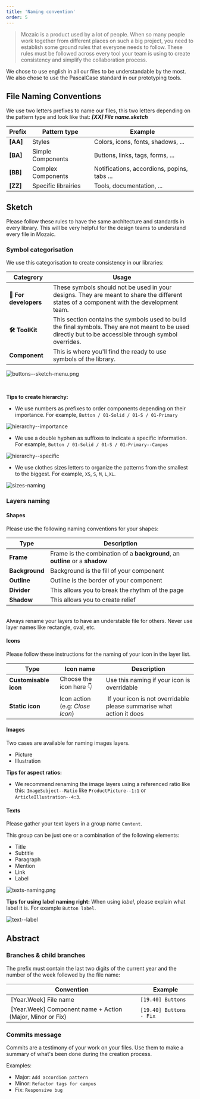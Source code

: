 ```yaml
---
title: 'Naming convention'
order: 5
---
```


> Mozaic is a product used by a lot of people. When so many people work together from different places on such a big project, you need to establish some ground rules that everyone needs to follow. These rules must be followed across every tool your team is using to create consistency and simplify the collaboration process.

We chose to use english in all our files to be understandable by the most. We also chose to use the PascalCase standard in our prototyping tools.

## File Naming Conventions

We use two letters prefixes to name our files, this two letters depending on the pattern type and look like that: **_[XX] File name.sketch_**

| Prefix   | Pattern type        | Example                                     |
| -------- | ------------------- | ------------------------------------------- |
| **[AA]** | Styles              | Colors, icons, fonts, shadows, ...          |
| **[BA]** | Simple Components   | Buttons, links, tags, forms, ...            |
| **[BB]** | Complex Components  | Notifications, accordions, popins, tabs ... |
| **[ZZ]** | Specific librairies | Tools, documentation, ...                   |

## Sketch

Please follow these rules to have the same architecture and standards in every library. This will be very helpful for the design teams to understand every file in Mozaic.

### Symbol categorisation

We use this categorisation to create consistency in our libraries:

| Categrory             | Usage                                                                                                                                                    |
| --------------------- | -------------------------------------------------------------------------------------------------------------------------------------------------------- |
| **👾 For developers** | These symbols should not be used in your designs. They are meant to share the different states of a component with the development team.                 |
| **🛠 ToolKit**         | This section contains the symbols used to build the final symbols. They are not meant to be used directly but to be accessible through symbol overrides. |
| **Component**         | This is where you'll find the ready to use symbols of the library.                                                                                       |

![buttons--sketch-menu.png](buttons--sketch-menu.png)

<br />

**Tips to create hierarchy:**

- We use numbers as prefixes to order components depending on their importance. For example, `Button / 01-Solid / 01-S / 01-Primary`

![hierarchy--importance](hierarchy--importance.png)

- We use a double hyphen as suffixes to indicate a specific information. For example, `Button / 01-Solid / 01-S / 01-Primary--Campus`

![hierarchy--specific](hierarchy--specific.png)

- We use clothes sizes letters to organize the patterns from the smallest to the biggest. For example, `XS`, `S`, `M`, `L`,`XL`.

![sizes-naming](sizes-naming.png)

### Layers naming

#### Shapes

Please use the following naming conventions for your shapes:

| Type           | Description                                                                  |
| -------------- | ---------------------------------------------------------------------------- |
| **Frame**      | Frame is the combination of a **background**, an **outline** or a **shadow** |
| **Background** | Background is the fill of your component                                     |
| **Outline**    | Outline is the border of your component                                      |
| **Divider**    | This allows you to break the rhythm of the page                              |
| **Shadow**     | This allows you to create relief                                             |

<br />

<HintItem>
  Always rename your layers to have an understable file for others.
</HintItem>

<HintItem dont="true">
  Never use layer names like rectangle, oval, etc.
</HintItem>

#### Icons

Please follow these instructions for the naming of your icon in the layer list.

|  Type                 | Icon name                       | Description                                                           |
| --------------------- | ------------------------------- | --------------------------------------------------------------------- |
| **Customisable icon** | Choose the icon here 👇         | Use this naming if your icon is overridable                           |
| **Static icon**       | Icon action (e.g: _Close Icon_) |  If your icon is not overridable please summarise what action it does |

#### Images

Two cases are available for naming images layers.

- Picture
- Illustration

**Tips for aspect ratios:**

- We recommend renaming the image layers using a referenced ratio like this: `ImageSubject--Ratio` like `ProductPicture--1:1` or `ArticleIllustration--4:3`.

#### Texts

Please gather your text layers in a group name `Content`.

This group can be just one or a combination of the following elements:

- Title
- Subtitle
- Paragraph
- Mention
- Link
- Label

![texts-naming.png](texts-naming.png)

**Tips for using label naming right:**
When using _label_, please explain what label it is. For example `Button label`.

![text--label](text--label.png)

## Abstract

### Branches & child branches

The prefix must contain the last two digits of the current year and the number of the week followed by the file name:

| Convention                                                 | Example                 |
| ---------------------------------------------------------- | ----------------------- |
|  [Year.Week] File name                                     | `[19.40] Buttons`       |
|  [Year.Week] Component name + Action (Major, Minor or Fix) | `[19.40] Buttons - Fix` |

### Commits message

Commits are a testimony of your work on your files. Use them to make a summary of what's been done during the creation process.

Examples:

- Major: `Add accordion pattern`
- Minor: `Refactor tags for campus`
- Fix: `Responsive bug`

###
